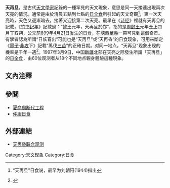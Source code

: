 '''天再旦'''，是古代[[天文學家|天文學家]]記錄的一種罕見的天文現象，意思是同一天接連出現兩次天亮的情況。通常是由於清晨五點到七點的[[日食|日全食]]所引起的天文奇觀<ref>{{cite journal|title=“懿王元年天再旦于郑”考证|author=刘次沅 周晓陆|journal=《自然科学史研究》|year=1999|volume=1|page=7}} “天再旦”日食说，最早为刘朝阳(1944)指出</ref>，第一次天亮時，天色又逐漸暗去，接著又迎接第二次天亮。最早在《[[诗经|诗经]]》裡就有天再旦的記載，《[[竹书纪年|竹书纪年]]》記載過：“懿王元年，天再旦於郑”，指的是[[周懿王|周懿王]]元年丑正四月丁亥朔，[[前899年4月21日日食|公元前899年4月21日发生的日食]]，在[[陕西省|陝西]][[华州区|華縣]]一帶可見到這個奇景。有學者認為所謂“日妖宵出”可能也是“天再旦”或“天再昏”的日食现象，可用來斷定《[[墨子|墨子]]·[[非攻|非攻]]下》記載“禹伐[[三苗|三苗]]”的正確日期。对同一地点，“天再旦”现象出现的機率是千年一遇<ref>{{cite journal|title=天再旦日食的根据与计算——对Keenan质疑的注释|author=刘次沅|journal=《陕西天文台台刊》|year=2002|volume=5|page=70-73}}</ref>。1997年3月9日，中国[[新疆维吾尔自治区|新疆]]北部在天亮之际發生所謂「天再旦」的[[1997年3月9日日食|日全食]]，由60位观测者从18个不同地点親身體驗這種現象。

==文內注釋==
{{reflist}}

==參閲==
*[[夏商周断代工程|夏商周断代工程]]
*[[仲康日食|仲康日食]]

==外部連結==
*[http://www.lamost.org/~yzhao/astro/tzh/tzh1.html 天再昏联合观测] {{Wayback|url=http://www.lamost.org/~yzhao/astro/tzh/tzh1.html |date=20210417020511 }}

[[Category:天文现象|Category:天文现象]]
[[Category:日食|Category:日食]]